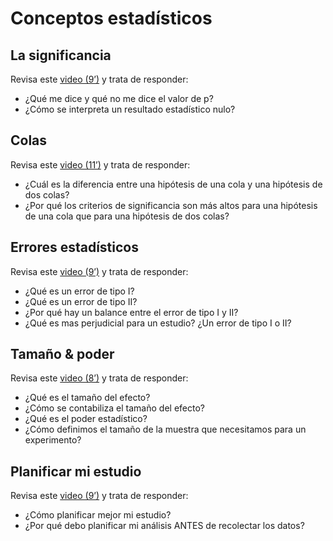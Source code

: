 # Conceptos estadísticos

## La significancia
Revisa este <a href="https://www.youtube.com/watch?v=cOtuIWu9NQ0" target="_blank">video (9')</a> y trata de responder:

- ¿Qué me dice y qué no me dice el valor de p?
- ¿Cómo se interpreta un resultado estadístico nulo?

## Colas
Revisa este <a href="https://www.youtube.com/watch?v=dQ0LnqUAVnA" target="_blank">video (11')</a> y trata de responder:

- ¿Cuál es la diferencia entre una hipótesis de una cola y una hipótesis de dos colas?
- ¿Por qué los criterios de significancia son más altos para una hipótesis de una cola que para una hipótesis de dos colas?

## Errores estadísticos
Revisa este <a href="https://www.youtube.com/watch?v=AbsXEad0gMQ" target="_blank">video (9')</a> y trata de responder:

- ¿Qué es un error de tipo I?
- ¿Qué es un error de tipo II?
- ¿Por qué hay un balance entre el error de tipo I y II?
- ¿Qué es mas perjudicial para un estudio? ¿Un error de tipo I o II?

## Tamaño & poder
Revisa este <a href="https://www.youtube.com/watch?v=Xh9-Mt2_WTE" target="_blank">video (8')</a> y trata de responder:

- ¿Qué es el tamaño del efecto?
- ¿Cómo se contabiliza el tamaño del efecto?
- ¿Qué es el poder estadístico?
- ¿Cómo definimos el tamaño de la muestra que necesitamos para un experimento?

## Planificar mi estudio
Revisa este <a href="https://www.youtube.com/watch?v=bumW9zlQJdo" target="_blank">video (9')</a> y trata de responder:

- ¿Cómo planificar mejor mi estudio?
- ¿Por qué debo planificar mi análisis ANTES de recolectar los datos?
